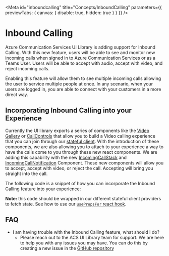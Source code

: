 

<Meta
  id="inboundcalling"
  title="Concepts/InboundCalling"
  parameters={{ previewTabs: { canvas: { disable: true, hidden: true } } }}
/>

# Inbound Calling

Azure Communication Services UI Library is adding support for Inbound Calling. With this new feature, users will
be able to see and monitor new incoming calls when signed in to Azure Communication Services or as a Teams User.
Users will be able to accept with audio, accept with video, and reject incoming calls.

Enabling this feature will allow them to see multiple incoming calls allowing the user to service multiple people
at once. In any scenario, when your users are logged in, you are able to connect with your customers in a more direct way.

## Incorporating Inbound Calling into your Experience

Currently the UI library exports a series of components like the [Video
Gallery](./?path=/docs/ui-components-videogallery--video-gallery) or
[CallControls](./?path=/docs/ui-components-controlbar--control-bar) that allow you to build a Video calling
experience that you can join through our [stateful client](./?path=/docs/quickstarts-statefulcallclient--page).
With the introduction of these components, we are also allowing you to attach to your experience a way to have
the calls come to you through these new react components. We are adding this capability with the new
[IncomingCallStack](./?path=/docs/ui-components-internal-inboundcalling-incomingcallstack--incoming-call-stack) and
[IncomingCallNotification](./?path=/docs/ui-components-internal-inboundcalling-incomingcallnotification--incoming-call-notification) Component.
These new components will allow you to accept, accept with video, or reject the call. Accepting will bring you straight into the call.

The following code is a snippet of how you can incorporate the Inbound Calling feature into your experience:

<Source code={InboundCallingSource} />

**Note:** this code should be wrapped in our different stateful client providers to fetch state. See how to use our [`usePropsFor` react hook](./?path=/docs/statefulclient-reacthooks-usepropsfor--page).

## FAQ

- I am having trouble with the Inbound Calling feature, what should I do?
  - Please reach out to the ACS UI Library team for support. We are here to help you with any issues you may have. You can do this
    by creating a new issue in the [GitHub repository](https://github.com/Azure/communication-ui-library/issues)
